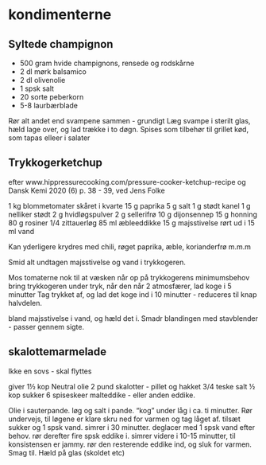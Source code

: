 # kondimenterne 

## Syltede champignon
* 500 gram hvide champignons, rensede og rodskårne
* 2 dl mørk balsamico
* 2 dl olivenolie
* 1 spsk salt
* 20 sorte peberkorn
* 5-8 laurbærblade

Rør alt andet end svampene sammen - grundigt
Læg svampe i sterilt glas, hæld lage over, og lad trække i 
to døgn. Spises som tilbehør til grillet kød, som tapas elleer
i salater

## Trykkogerketchup

efter www.hippressurecooking.com/pressure-cooker-ketchup-recipe
og Dansk Kemi 2020 (6) p. 38 - 39, ved Jens Folke

1 kg blommetomater skåret i kvarte
15 g paprika
5 g salt
1 g stødt kanel
1 g nelliker stødt
2 g hvidløgspulver
2 g sellerifrø
10 g dijonsennep
15 g honning
80 g  rosiner
1/4 zittauerløg
85 ml æbleeddikke
15 g majsstivelse rørt ud i 15 ml vand

Kan yderligere krydres med chili, røget paprika, æble, korianderfrø
m.m.m

Smid alt undtagen majsstivelse og vand i trykkogeren.

Mos tomaterne nok til at væsken når op på trykkogerens minimumsbehov
bring trykkogeren under tryk, når den når 2 atmosfærer, lad koge i
5 minutter
Tag trykket af, og lad det koge ind i 10 minutter - reduceres til knap
halvdelen.

bland majsstivelse i vand, og hæld det i.
Smadr blandingen med stavblender - passer gennem sigte. 
 
## skalottemarmelade
Ikke en sovs - skal flyttes

giver 1½ kop
Neutral olie
2 pund skalotter - pillet og hakket
3/4 teske salt
½ kop sukker
6 spiseskeer malteddike - eller anden eddike.

Olie i sauterpande. 
løg og salt i pande.
"kog" under låg i ca. ti minutter. Rør undervejs, til løgene er klare
skru ned for varmen og tag låget af.
tilsæt sukker og 1 spsk vand. simrer i 30 minutter. deglacer med 1 spsk vand efter behov.
rør derefter fire spsk eddike i. simrer videre i 10-15 minutter, til konsistensen er jammy.
rør den resterende eddike ind, og sluk for varmen.
Smag til.
Hæld på glas (skoldet etc)
